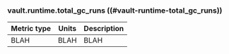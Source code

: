 ### vault.runtime.total_gc_runs ((#vault-runtime-total_gc_runs))

Metric type | Units | Description
----------- | ----- | -----------
BLAH     | BLAH    | BLAH